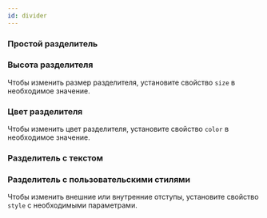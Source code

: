 ```yaml
---
id: divider
---
```



### Простой разделитель

<Example
    component={Simple}
    source={simpleSource}
/>

### Высота разделителя

Чтобы изменить размер разделителя, установите свойство `size` в необходимое значение.

<Example
    component={DividerSize}
    source={sizeDividerSource}
/>

### Цвет разделителя

Чтобы изменить цвет разделителя, установите свойство `color` в необходимое значение.

<Example
    component={DividerColor}
    source={colorDividerSource}
/>

### Разделитель с текстом

<Example
    component={WithText}
    source={withTextSource}
/>

### Разделитель с пользовательскими стилями

Чтобы изменить внешние или внутренние отступы, установите свойство `style` с необходимыми параметрами.

<Example
    component={WithStyles}
    source={withStylesSource}
/>
